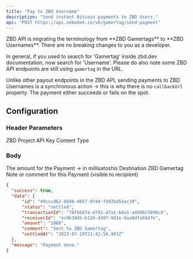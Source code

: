 ```yaml
---
title: "Pay to ZBD Username"
description: "Send instant Bitcoin payments to ZBD Users."
api: "POST https://api.zebedee.io/v0/gamertag/send-payment"
---
```


<Warning>
  ZBD API is migrating the terminology from **ZBD Gamertags** to **ZBD Usernames**. There are no breaking changes to you as a developer.

  In general, if you used to search for 'Gamertag' inside zbd.dev documentation, now search for 'Username'. Please do also note some ZBD API endpoints are still using `gamertag` in the URL.
</Warning>

<Info>Unlike other payout endpoints in the ZBD API, sending payments to ZBD Usernames is a synchronous action -> this is why there is no `callbackUrl` property. The payment either succeeds or fails on the spot.</Info>

## Configuration

### Header Parameters

<ParamField required header="apikey" type="string">
  ZBD Project API Key
</ParamField>

<ParamField initialValue="application/json" header="Content-Type" type="string">
  Content Type
</ParamField>

### Body

<ParamField required body="amount" type="string">
  The amount for the Payment -> in millisatoshis
</ParamField>

<ParamField required body="gamertag" type="string">
  Destination ZBD Gamertag
</ParamField>

<ParamField required initialValue="‎" body="description" type="string">
  Note or comment for this Payment (visible to recipient)
</ParamField>

<CodeGroup />

<ResponseExample>

```json Response
{
  "success": true,
  "data": {
      "id": "49cccd62-b686-4057-9f44-f492bd54ac39",
      "status": "settled",
      "transactionId": "78fb6474-d791-47a1-bda1-a4b9023898c0",
      "receiverId": "ec9b38d5-b126-4307-9d1e-8aa0dfab5d7e",
      "amount": "1000",
      "comment": "Sent to ZBD Gamertag",
      "settledAt": "2023-07-19T21:42:54.993Z"
  },
  "message": "Payment done."
}
```

</ResponseExample>
